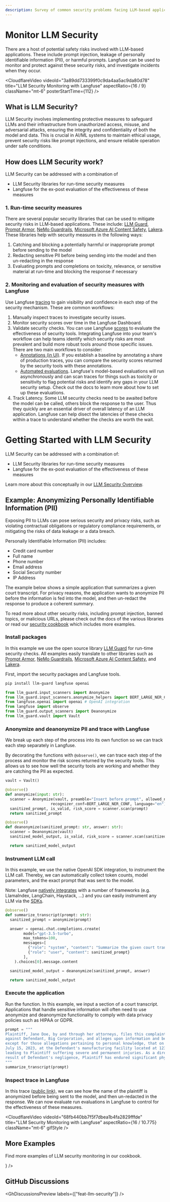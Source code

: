 ```yaml
---
description: Survey of common security problems facing LLM-based applications and how to use Langfuse to trace, prevent, and evaluate LLM safety risks.
---
```


# Monitor LLM Security

There are a host of potential safety risks involved with LLM-based applications. These include prompt injection, leakage of personally identifiable information (PII), or harmful prompts. Langfuse can be used to monitor and protect against these security risks, and investigate incidents when they occur.

<CloudflareVideo
  videoId="3a89dd733399f0c9da4aa5ac9da80d78"
  title="LLM Security Monitoring with Langfuse"
  aspectRatio={16 / 9}
  className="mt-6"
  posterStartTime={112}
/>

## What is LLM Security?

LLM Security involves implementing protective measures to safeguard LLMs and their infrastructure from unauthorized access, misuse, and adversarial attacks, ensuring the integrity and confidentiality of both the model and data. This is crucial in AI/ML systems to maintain ethical usage, prevent security risks like prompt injections, and ensure reliable operation under safe conditions.

## How does LLM Security work?

<Callout type="info">

LLM Security can be addressed with a combination of

- LLM Security libraries for run-time security measures
- Langfuse for the ex-post evaluation of the effectiveness of these measures

</Callout>

### 1. Run-time security measures

There are several popular security libraries that can be used to mitigate security risks in LLM-based applications. These include: [LLM Guard](https://llm-guard.com), [Prompt Armor](https://promptarmor.com), [NeMo Guardrails](https://github.com/NVIDIA/NeMo-Guardrails), [Microsoft Azure AI Content Safety](https://azure.microsoft.com/en-us/products/ai-services/ai-content-safety), [Lakera](https://www.lakera.ai). These libraries help with security measures in the following ways:

1. Catching and blocking a potentially harmful or inappropriate prompt before sending to the model
2. Redacting sensitive PII before being sending into the model and then un-redacting in the response
3. Evaluating prompts and completions on toxicity, relevance, or sensitive material at run-time and blocking the response if necessary

### 2. Monitoring and evaluation of security measures with Langfuse

Use Langfuse [tracing](/docs/tracing) to gain visibility and confidence in each step of the security mechanism. These are common workflows:

1. Manually inspect traces to investigate security issues.
2. Monitor security scores over time in the Langfuse Dashboard.
3. Validate security checks. You can use Langfuse [scores](/docs/scores) to evaluate the effectiveness of security tools. Integrating Langfuse into your team's workflow can help teams identify which security risks are most prevalent and build more robust tools around those specific issues. There are two main workflows to consider:
   - [Annotations (in UI)](/docs/scores/annotation). If you establish a baseline by annotating a share of production traces, you can compare the security scores returned by the security tools with these annotations.
   - [Automated evaluations](/docs/scores/model-based-evals). Langfuse's model-based evaluations will run asynchronously and can scan traces for things such as toxicity or sensitivity to flag potential risks and identify any gaps in your LLM security setup. Check out the docs to learn more about how to set up these evaluations.
4. Track Latency. Some LLM security checks need to be awaited before the model can be called, others block the response to the user. Thus they quickly are an essential driver of overall latency of an LLM application. Langfuse can help disect the latencies of these checks within a trace to understand whether the checks are worth the wait.

# Getting Started with LLM Security

LLM Security can be addressed with a combination of:

- LLM Security libraries for run-time security measures
- Langfuse for the ex-post evaluation of the effectiveness of these measures

Learn more about this conceptually in our [LLM Security Overview](/docs/security/overview).

## Example: Anonymizing Personally Identifiable Information (PII)

Exposing PII to LLMs can pose serious security and privacy risks, such as violating contractual obligations or regulatory compliance requirements, or mitigating the risks of data leakage or a data breach.

Personally Identifiable Information (PII) includes:

- Credit card number
- Full name
- Phone number
- Email address
- Social Security number
- IP Address

The example below shows a simple application that summarizes a given court transcript. For privacy reasons, the application wants to anonymize PII before the information is fed into the model, and then un-redact the response to produce a coherent summary.

To read more about other security risks, including prompt injection, banned topics, or malicious URLs, please check out the docs of the various libraries or read our [security cookbook](/docs/security/example-python) which includes more examples.

<Steps>

### Install packages

In this example we use the open source library [LLM Guard](https://llm-guard.com/) for run-time security checks. All examples easily translate to other libraries such as [Prompt Armor](https://promptarmor.com), [NeMo Guardrails](https://github.com/NVIDIA/NeMo-Guardrails), [Microsoft Azure AI Content Safety](https://azure.microsoft.com/en-us/products/ai-services/ai-content-safety), and [Lakera](https://www.lakera.ai).

First, import the security packages and Langfuse tools.

```bash
pip install llm-guard langfuse openai
```

```python
from llm_guard.input_scanners import Anonymize
from llm_guard.input_scanners.anonymize_helpers import BERT_LARGE_NER_CONF
from langfuse.openai import openai # OpenAI integration
from langfuse import observe
from llm_guard.output_scanners import Deanonymize
from llm_guard.vault import Vault
```

### Anonymize and deanonymize PII and trace with Langfuse

We break up each step of the process into its own function so we can track each step separately in Langfuse.

By decorating the functions with `@observe()`, we can trace each step of the process and monitor the risk scores returned by the security tools. This allows us to see how well the security tools are working and whether they are catching the PII as expected.

```python
vault = Vault()

@observe()
def anonymize(input: str):
  scanner = Anonymize(vault, preamble="Insert before prompt", allowed_names=["John Doe"], hidden_names=["Test LLC"],
                    recognizer_conf=BERT_LARGE_NER_CONF, language="en")
  sanitized_prompt, is_valid, risk_score = scanner.scan(prompt)
  return sanitized_prompt

@observe()
def deanonymize(sanitized_prompt: str, answer: str):
  scanner = Deanonymize(vault)
  sanitized_model_output, is_valid, risk_score = scanner.scan(sanitized_prompt, answer)

  return sanitized_model_output
```

### Instrument LLM call

In this example, we use the native OpenAI SDK integration, to instrument the LLM call. Thereby, we can automatically collect token counts, model parameters, and the exact prompt that was sent to the model.

Note: Langfuse [natively integrates](/integrations) with a number of frameworks (e.g. LlamaIndex, LangChain, Haystack, ...) and you can easily instrument any LLM via the [SDKs](/docs/sdk).

```python
@observe()
def summarize_transcript(prompt: str):
  sanitized_prompt = anonymize(prompt)

  answer = openai.chat.completions.create(
        model="gpt-3.5-turbo",
        max_tokens=100,
        messages=[
          {"role": "system", "content": "Summarize the given court transcript."},
          {"role": "user", "content": sanitized_prompt}
        ],
    ).choices[0].message.content

  sanitized_model_output = deanonymize(sanitized_prompt, answer)

  return sanitized_model_output
```

### Execute the application

Run the function. In this example, we input a section of a court transcript. Applications that handle sensitive information will often need to use anonymize and deanonymize functionality to comply with data privacy policies such as HIPAA or GDPR.

```python
prompt = """
Plaintiff, Jane Doe, by and through her attorneys, files this complaint
against Defendant, Big Corporation, and alleges upon information and belief,
except for those allegations pertaining to personal knowledge, that on or about
July 15, 2023, at the Defendant's manufacturing facility located at 123 Industrial Way, Springfield, Illinois, Defendant negligently failed to maintain safe working conditions,
leading to Plaintiff suffering severe and permanent injuries. As a direct and proximate
result of Defendant's negligence, Plaintiff has endured significant physical pain, emotional distress, and financial hardship due to medical expenses and loss of income. Plaintiff seeks compensatory damages, punitive damages, and any other relief the Court deems just and proper.
"""
summarize_transcript(prompt)
```

### Inspect trace in Langfuse

In this trace ([public link](https://cloud.langfuse.com/project/cloramnkj0002jz088vzn1ja4/traces/43213866-3038-4706-ae3a-d39e9df459a2)), we can see how the name of the plaintiff is anonymized before being sent to the model, and then un-redacted in the response. We can now evaluate run evaluations in Langfuse to control for the effectiveness of these measures.

<CloudflareVideo
  videoId="68fb440bb7f5f7dbea1b4fa2829fffde"
  title="LLM Security Monitoring with Langfuse"
  aspectRatio={16 / 10.775}
  className="mt-6"
  gifStyle
/>

</Steps>

## More Examples

Find more examples of LLM security monitoring in our cookbook.


<Cards num={3}>
  <Card
    title="Cookbook: Observing LLM Security"
    href="/docs/security/example-python"
    icon={<FileCode />}
  />
</Cards>


## GitHub Discussions


<GhDiscussionsPreview labels={["feat-llm-security"]} />
